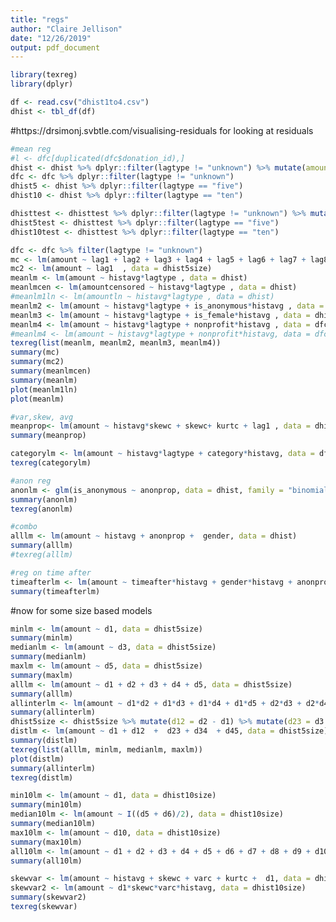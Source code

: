 ```yaml
---
title: "regs"
author: "Claire Jellison"
date: "12/26/2019"
output: pdf_document
---
```


```r
library(texreg)
library(dplyr)
```

```r
df <- read.csv("dhist1to4.csv")
dhist <- tbl_df(df)
```


#https://drsimonj.svbtle.com/visualising-residuals for looking at residuals
```r
#mean reg
#l <- dfc[duplicated(dfc$donation_id),]
dhist <- dhist %>% dplyr::filter(lagtype != "unknown") %>% mutate(amountln = log(amount))
dfc <- dfc %>% dplyr::filter(lagtype != "unknown")
dhist5 <- dhist %>% dplyr::filter(lagtype == "five")
dhist10 <- dhist %>% dplyr::filter(lagtype == "ten")

dhisttest <- dhisttest %>% dplyr::filter(lagtype != "unknown") %>% mutate(amountln = log(amount))
dhist5test <- dhisttest %>% dplyr::filter(lagtype == "five")
dhist10test <- dhisttest %>% dplyr::filter(lagtype == "ten")

dfc <- dfc %>% filter(lagtype != "unknown")
mc <- lm(amount ~ lag1 + lag2 + lag3 + lag4 + lag5 + lag6 + lag7 + lag8 + lag9, data = dhist5size)
mc2 <- lm(amount ~ lag1  , data = dhist5size)
meanlm <- lm(amount ~ histavg*lagtype , data = dhist)
meanlmcen <- lm(amountcensored ~ histavg*lagtype , data = dhist)
#meanlm1ln <- lm(amountln ~ histavg*lagtype , data = dhist)
meanlm2 <- lm(amount ~ histavg*lagtype + is_anonymous*histavg , data = dhist)
meanlm3 <- lm(amount ~ histavg*lagtype + is_female*histavg , data = dhist)
meanlm4 <- lm(amount ~ histavg*lagtype + nonprofit*histavg , data = dfc)
#meanlm4 <- lm(amount ~ histavg*lagtype + nonprofit*histavg, data = dfc)
texreg(list(meanlm, meanlm2, meanlm3, meanlm4))
summary(mc)  
summary(mc2)
summary(meanlmcen)
summary(meanlm)
plot(meanlm1ln)   
plot(meanlm)  
```

```r
#var,skew, avg
meanprop<- lm(amount ~ histavg*skewc + skewc+ kurtc + lag1 , data = dhist)
summary(meanprop)
```


```r
categorylm <- lm(amount ~ histavg*lagtype + category*histavg, data = dfc)
texreg(categorylm)
```



```r
#anon reg
anonlm <- glm(is_anonymous ~ anonprop, data = dhist, family = "binomial")
summary(anonlm)
texreg(anonlm)
```


```r
#combo 
alllm <- lm(amount ~ histavg + anonprop +  gender, data = dhist)
summary(alllm)
#texreg(alllm)
```

```r
#reg on time after
timeafterlm <- lm(amount ~ timeafter*histavg + gender*histavg + anonpropscreen*histavg + dow + month, data = dhist2tree)
summary(timeafterlm)
```

#now for some size based models

```r
minlm <- lm(amount ~ d1, data = dhist5size)
summary(minlm)
medianlm <- lm(amount ~ d3, data = dhist5size)
summary(medianlm)
maxlm <- lm(amount ~ d5, data = dhist5size)
summary(maxlm)
alllm <- lm(amount ~ d1 + d2 + d3 + d4 + d5, data = dhist5size)
summary(alllm)
allinterlm <- lm(amount ~ d1*d2 + d1*d3 + d1*d4 + d1*d5 + d2*d3 + d2*d4 + d2*d5 + d3*d4 + d3*d5 + d4*d5, data = dhist5size)
summary(allinterlm)
dhist5size <- dhist5size %>% mutate(d12 = d2 - d1) %>% mutate(d23 = d3 - d2) %>% mutate(d34 = d4 - d3) %>% mutate(d45 = d5 -d4)
distlm <- lm(amount ~ d1 + d12  +  d23 + d34  + d45, data = dhist5size)
summary(distlm)
texreg(list(alllm, minlm, medianlm, maxlm))
plot(distlm)
summary(allinterlm)
texreg(distlm)
```

```r
min10lm <- lm(amount ~ d1, data = dhist10size)
summary(min10lm)
median10lm <- lm(amount ~ I((d5 + d6)/2), data = dhist10size)
summary(median10lm)
max10lm <- lm(amount ~ d10, data = dhist10size)
summary(max10lm)
all10lm <- lm(amount ~ d1 + d2 + d3 + d4 + d5 + d6 + d7 + d8 + d9 + d10, data = dhist10size)
summary(all10lm)
```



```r
skewvar <- lm(amount ~ histavg + skewc + varc + kurtc +  d1, data = dhist10size)
skewvar2 <- lm(amount ~ d1*skewc*varc*histavg, data = dhist10size)
summary(skewvar2)
texreg(skewvar)
```



